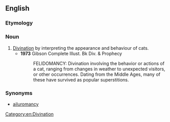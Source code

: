 ==English==

===Etymology===
{{suffix|felid|mancy|lang=en}}

===Noun===
{{en-noun|-}}

# [[divination|Divination]] by interpreting the appearance and behaviour of cats.
#* '''1973''' Gibson Complete Illust. Bk Div. & Prophecy
#*: FELIDOMANCY: Divination involving the behavior or actions of a cat, ranging from changes in weather to unexpected visitors, or other occurrences. Dating from the Middle Ages, many of these have survived as popular superstitions.

===Synonyms===
* [[ailuromancy]]

[[Category:en:Divination]]